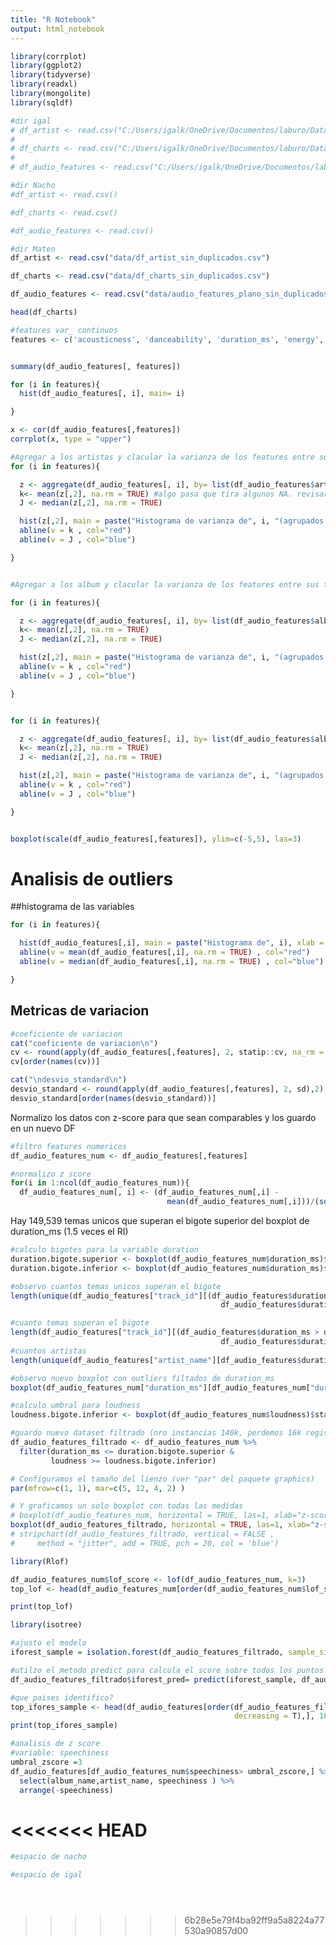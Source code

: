```yaml
---
title: "R Notebook"
output: html_notebook
---
```



```r
library(corrplot)
library(ggplot2)
library(tidyverse)
library(readxl)
library(mongolite)
library(sqldf)
```

```r
#dir igal
# df_artist <- read.csv("C:/Users/igalk/OneDrive/Documentos/laburo/Data Mining FCEyN/Data mining/TP/data_mining/data/df_artist_sin_duplicados.csv")
# 
# df_charts <- read.csv("C:/Users/igalk/OneDrive/Documentos/laburo/Data Mining FCEyN/Data mining/TP/data_mining/data/df_charts_sin_duplicados.csv")
# 
# df_audio_features <- read.csv("C:/Users/igalk/OneDrive/Documentos/laburo/Data Mining FCEyN/Data mining/TP/audio_features_plano_sin_duplicados.csv")

#dir Nacho
#df_artist <- read.csv()

#df_charts <- read.csv()

#df_audio_features <- read.csv()

#dir Mateo
df_artist <- read.csv("data/df_artist_sin_duplicados.csv")

df_charts <- read.csv("data/df_charts_sin_duplicados.csv")

df_audio_features <- read.csv("data/audio_features_plano_sin_duplicados.csv")

head(df_charts)

```


```r

#features var_ continuos
features <- c('acousticness', 'danceability', 'duration_ms', 'energy', 'instrumentalness', 'liveness', 'loudness', 'speechiness',   'tempo', 'valence')


summary(df_audio_features[, features])

for (i in features){
  hist(df_audio_features[, i], main= i)

}

x <- cor(df_audio_features[,features])
corrplot(x, type = "upper")

```


```r
#Agregar a los artistas y clacular la varianza de los features entre sus temas
for (i in features){

  z <- aggregate(df_audio_features[, i], by= list(df_audio_features$artist_name), FUN= var)
  k<- mean(z[,2], na.rm = TRUE) #algo pasa que tira algunos NA. revisar! (y no hay NA en las filas)
  J <- median(z[,2], na.rm = TRUE) 

  hist(z[,2], main = paste("Histograma de varianza de", i, "(agrupados por artista)"))
  abline(v = k , col="red")
  abline(v = J , col="blue")

}


#Agregar a los album y clacular la varianza de los features entre sus temas

for (i in features){

  z <- aggregate(df_audio_features[, i], by= list(df_audio_features$album_name), FUN= var)
  k<- mean(z[,2], na.rm = TRUE)
  J <- median(z[,2], na.rm = TRUE) 

  hist(z[,2], main = paste("Histograma de varianza de", i, "(agrupados por album)"))
  abline(v = k , col="red")
  abline(v = J , col="blue")

}


for (i in features){

  z <- aggregate(df_audio_features[, i], by= list(df_audio_features$album_release_year), FUN= var)
  k<- mean(z[,2], na.rm = TRUE)
  J <- median(z[,2], na.rm = TRUE) 

  hist(z[,2], main = paste("Histograma de varianza de", i, "(agrupados por año de lanzamiento)"))
  abline(v = k , col="red")
  abline(v = J , col="blue")

}


boxplot(scale(df_audio_features[,features]), ylim=c(-5,5), las=3)


```

# Analisis de outliers

##histograma de las variables
```r
for (i in features){

  hist(df_audio_features[,i], main = paste("Histograma de", i), xlab = i)
  abline(v = mean(df_audio_features[,i], na.rm = TRUE) , col="red")
  abline(v = median(df_audio_features[,i], na.rm = TRUE) , col="blue")

}
```


## Metricas de variacion
```r
#coeficiente de variacion
cat("coeficiente de variacion\n")
cv <- round(apply(df_audio_features[,features], 2, statip::cv, na_rm = T),2)
cv[order(names(cv))]

cat("\ndesvio_standard\n")
desvio_standard <- round(apply(df_audio_features[,features], 2, sd),2)
desvio_standard[order(names(desvio_standard))]

```


Normalizo los datos con z-score para que sean comparables y los guardo en un nuevo DF

```r

#filtro features numericos
df_audio_features_num <- df_audio_features[,features]

#normalizo z score
for(i in 1:ncol(df_audio_features_num)){
  df_audio_features_num[, i] <- (df_audio_features_num[,i] -
                                   mean(df_audio_features_num[,i]))/(sd(df_audio_features_num[,i])) }

```


Hay 149,539 temas unicos que superan el bigote superior del boxplot de duration_ms (1.5 veces el RI)
```r
#calculo bigotes para la variable duration
duration.bigote.superior <- boxplot(df_audio_features_num$duration_ms)$stats[5]
duration.bigote.inferior <- boxplot(df_audio_features_num$duration_ms)$stats[1]

#observo cuantos temas unicos superan el bigote
length(unique(df_audio_features["track_id"][(df_audio_features$duration_ms > duration.bigote.superior | 
                                               df_audio_features$duration_ms < duration.bigote.inferior),]))

#cuanto temas superan el bigote
length(df_audio_features["track_id"][(df_audio_features$duration_ms > duration.bigote.superior | 
                                               df_audio_features$duration_ms < duration.bigote.inferior),])
#cuantos artistas
length(unique(df_audio_features["artist_name"][df_audio_features$duration_ms < duration.bigote.inferior,]))
```
```r
#observo nuevo boxplot con outliers filtados de duration_ms
boxplot(df_audio_features_num["duration_ms"][df_audio_features_num["duration_ms"] <= duration.bigote.superior ])

#calculo umbral para loudness
loudness.bigote.inferior <- boxplot(df_audio_features_num$loudness)$stats[1]

#guardo nuevo dataset filtrado (nro instancias 140k, perdemos 16k registros )
df_audio_features_filtrado <- df_audio_features_num %>% 
  filter(duration_ms <= duration.bigote.superior &
         loudness >= loudness.bigote.inferior)

```


```r
# Configuramos el tamaño del lienzo (ver "par" del paquete graphics)
par(mfrow=c(1, 1), mar=c(5, 12, 4, 2) ) 

# Y graficamos un solo boxplot con todas las medidas
# boxplot(df_audio_features_num, horizontal = TRUE, las=1, xlab="z-score")
boxplot(df_audio_features_filtrado, horizontal = TRUE, las=1, xlab="z-score")
# stripchart(df_audio_features_filtrado, vertical = FALSE ,
#     method = "jitter", add = TRUE, pch = 20, col = 'blue')
```

```r
library(Rlof)

df_audio_features_num$lof_score <- lof(df_audio_features_num, k=3)
top_lof <- head(df_audio_features_num[order(df_audio_features_num$lof_score,decreasing = TRUE),],4)

print(top_lof)
```

```r
library(isotree)

#ajusto el modelo
iforest_sample = isolation.forest(df_audio_features_filtrado, sample_size = 10000, ntrees=100, ndim = 3, random_seed = 13)

#utilzo el metodo predict para calcula el score sobre todos los puntos
df_audio_features_filtrado$iforest_pred= predict(iforest_sample, df_audio_features_filtrado)

#que paises identifico?
top_ifores_sample <- head(df_audio_features[order(df_audio_features_filtrado$iforest_pred,
                                                  decreasing = T),], 10)
print(top_ifores_sample)
```



```r
#analisis de z score
#variable: speechiness
umbral_zscore =3
df_audio_features[df_audio_features_num$speechiness> umbral_zscore,] %>% 
  select(album_name,artist_name, speechiness ) %>% 
  arrange(-speechiness)

```


<<<<<<< HEAD
=======
```r

#espacio de nacho


```





```r
#espacio de igal





```









>>>>>>> 6b28e5e79f4ba92ff9a5a8224a77530a90857d00
